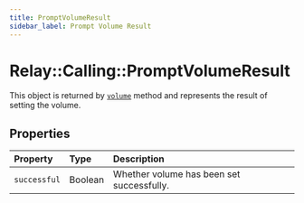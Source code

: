 ```yaml
---
title: PromptVolumeResult
sidebar_label: Prompt Volume Result
---
```


# Relay::Calling::PromptVolumeResult

[prompt]: ../actions/prompt.mdx#volume

This object is returned by [`volume`][prompt] method and represents the result of setting the volume.

## Properties

| Property | Type | Description |
| :------- | :--- | :---------- |
| `successful` | Boolean | Whether volume has been set successfully. |